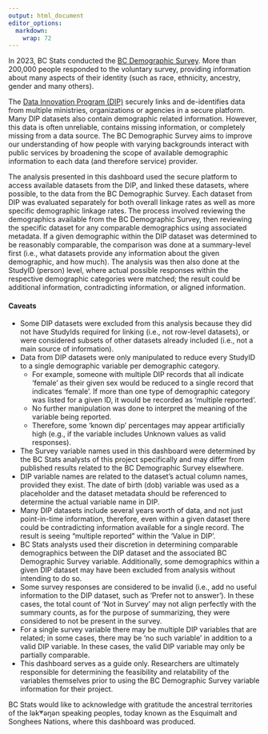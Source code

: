 ```yaml
---
output: html_document
editor_options: 
  markdown: 
    wrap: 72
---
```


In 2023, BC Stats conducted the <a href="https://antiracism.gov.bc.ca/"> BC Demographic Survey</a>. More than 200,000 people responded to the voluntary survey, providing information about many aspects of their identity  (such as race, ethnicity, ancestry, gender and many others). 

The <a href="https://www2.gov.bc.ca/gov/content/data/about-data-management/data-innovation-program/"> Data Innovation Program (DIP)</a> securely links and de-identifies data from multiple ministries, organizations or agencies in a secure platform. Many DIP datasets also contain demographic related information. However, this data is often unreliable, contains missing information, or completely missing from a data source. The BC Demographic Survey aims to improve our understanding of how people with varying backgrounds interact with public services by broadening the scope of available demographic information to each data (and therefore service) provider.

The analysis presented in this dashboard used the secure platform to access available datasets from the DIP, and linked these datasets, where possible, to the data from the BC Demographic Survey. Each dataset from DIP was evaluated separately for both overall linkage rates as well as more specific demographic linkage rates. The process involved reviewing the demographics available from the BC Demographic Survey, then reviewing the specific dataset for any comparable demographics using associated metadata. If a given demographic within the DIP dataset was determined to be reasonably comparable, the comparison was done at a summary-level first (i.e., what datasets provide any information about the given demographic, and how much). The analysis was then also done at the StudyID (person) level, where actual possible responses within the respective demographic categories were matched; the result could be additional information, contradicting information, or aligned information.   


#### Caveats
- Some DIP datasets were excluded from this analysis because they did not have StudyIds required for linking (i.e., not row-level datasets), or were considered subsets of other datasets already included (i.e., not a main source of information).
- Data from DIP datasets were only manipulated to reduce every StudyID to a single demographic variable per demographic category.
	- For example, someone with multiple DIP records that all indicate 'female' as their given sex would be reduced to a single record that indicates 'female'. If more than one type of demographic category was listed for a given ID, it would be recorded as 'multiple reported'.
	- No further manipulation was done to interpret the meaning of the variable being reported.
	- Therefore, some 'known dip' percentages may appear artificially high (e.g., if the variable includes Unknown values as valid responses).
- The Survey variable names used in this dashboard were determined by the BC Stats analysts of this project specifically and may differ from published results related to the BC Demographic Survey elsewhere. 
- DIP variable names are related to the dataset's actual column names, provided they exist. The date of birth (dob) variable was used as a placeholder and the dataset metadata should be referenced to determine the actual variable name in DIP. 
- Many DIP datasets include several years worth of data, and not just point-in-time information, therefore, even within a given dataset there could be contradicting information available for a single record. The result is seeing "multiple reported" within the 'Value in DIP'. 
- BC Stats analysts used their discretion in determining comparable demographics between the DIP dataset and the associated BC Demographic Survey variable. Additionally, some demographics within a given DIP dataset may have been excluded from analysis without intending to do so.
- Some survey responses are considered to be invalid (i.e., add no useful information to the DIP dataset, such as 'Prefer not to answer'). In these cases, the total count of 'Not in Survey' may not align perfectly with the summary counts, as for the purpose of summarizing, they were considered to not be present in the survey. 
- For a single survey variable there may be multiple DIP variables that are related; in some cases, there may be 'no such variable' in addition to a valid DIP variable. In these cases, the valid DIP variable may only be partially comparable.
- This dashboard serves as a guide only. Researchers are ultimately responsible for determining the feasibility and relatability of the variables themselves prior to using the BC Demographic Survey variable information for their project.


BC Stats would like to acknowledge with gratitude the ancestral territories of the lək̓ʷəŋən speaking peoples, today known as the Esquimalt and Songhees Nations, where this dashboard was produced.
